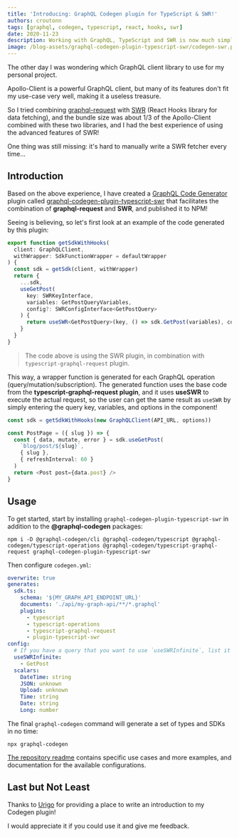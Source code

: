 ```yaml
---
title: 'Introducing: GraphQL Codegen plugin for TypeScript & SWR!'
authors: croutonn
tags: [graphql, codegen, typescript, react, hooks, swr]
date: 2020-11-23
description: Working with GraphQL, TypeScript and SWR is now much simpler!
image: /blog-assets/graphql-codegen-plugin-typescript-swr/codegen-swr.png
---
```


The other day I was wondering which GraphQL client library to use for my personal project.

Apollo-Client is a powerful GraphQL client, but many of its features don't fit my use-case very
well, making it a useless treasure.

So I tried combining [graphql-request](https://github.com/prisma-labs/graphql-request) with
[SWR](https://swr.vercel.app) (React Hooks library for data fetching), and the bundle size was about
1/3 of the Apollo-Client combined with these two libraries, and I had the best experience of using
the advanced features of SWR!

One thing was still missing: it's hard to manually write a SWR fetcher every time...

## Introduction

Based on the above experience, I have created a
[GraphQL Code Generator](https://graphql-code-generator.com) plugin called
[graphql-codegen-plugin-typescript-swr](https://github.com/croutonn/graphql-codegen-plugin-typescript-swr)
that facilitates the combination of **graphql-request** and **SWR**, and published it to NPM!

Seeing is believing, so let's first look at an example of the code generated by this plugin:

```typescript
export function getSdkWithHooks(
  client: GraphQLClient,
  withWrapper: SdkFunctionWrapper = defaultWrapper
) {
  const sdk = getSdk(client, withWrapper)
  return {
    ...sdk,
    useGetPost(
      key: SWRKeyInterface,
      variables: GetPostQueryVariables,
      config?: SWRConfigInterface<GetPostQuery>
    ) {
      return useSWR<GetPostQuery>(key, () => sdk.GetPost(variables), config)
    }
  }
}
```

> The code above is using the SWR plugin, in combination with `typescript-graphql-request` plugin.

This way, a wrapper function is generated for each GraphQL operation (query/mutation/subscription).
The generated function uses the base code from the **typescript-graphql-request plugin**, and it
uses **useSWR** to execute the actual request, so the user can get the same result as `useSWR` by
simply entering the query key, variables, and options in the component!

```typescript
const sdk = getSdkWithHooks(new GraphQLClient(API_URL, options))

const PostPage = ({ slug }) => {
  const { data, mutate, error } = sdk.useGetPost(
    `blog/post/${slug}`,
    { slug },
    { refreshInterval: 60 }
  )
  return <Post post={data.post} />
}
```

## Usage

To get started, start by installing `graphql-codegen-plugin-typescript-swr` in addition to the
**@graphql-codegen** packages:

```
npm i -D @graphql-codegen/cli @graphql-codegen/typescript @graphql-codegen/typescript-operations @graphql-codegen/typescript-graphql-request graphql-codegen-plugin-typescript-swr
```

Then configure `codegen.yml`:

```yaml
overwrite: true
generates:
  sdk.ts:
    schema: '${MY_GRAPH_API_ENDPOINT_URL}'
    documents: './api/my-graph-api/**/*.graphql'
    plugins:
      - typescript
      - typescript-operations
      - typescript-graphql-request
      - plugin-typescript-swr
config:
  # If you have a query that you want to use `useSWRInfinite`, list it in Options
  useSWRInfinite:
    - GetPost
  scalars:
    DateTime: string
    JSON: unknown
    Upload: unknown
    Time: string
    Date: string
    Long: number
```

The final `graphql-codegen` command will generate a set of types and SDKs in no time:

```
npx graphql-codegen
```

[The repository readme](https://github.com/croutonn/graphql-codegen-plugin-typescript-swr#readme)
contains specific use cases and more examples, and documentation for the available configurations.

## Last but Not Least

Thanks to [Urigo](https://twitter.com/UriGoldshtein) for providing a place to write an introduction
to my Codegen plugin!

I would appreciate it if you could use it and give me feedback.
